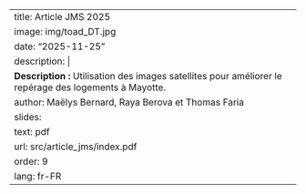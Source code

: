 ---
title: Article JMS 2025
image: img/toad_DT.jpg
date: "2025-11-25"
description: |
  <b>Description :</b> Utilisation des images satellites pour améliorer le repérage des logements à Mayotte.
author: Maëlys Bernard, Raya Berova et Thomas Faria
slides:
  text: pdf
  url: src/article_jms/index.pdf
order: 9
lang: fr-FR
---